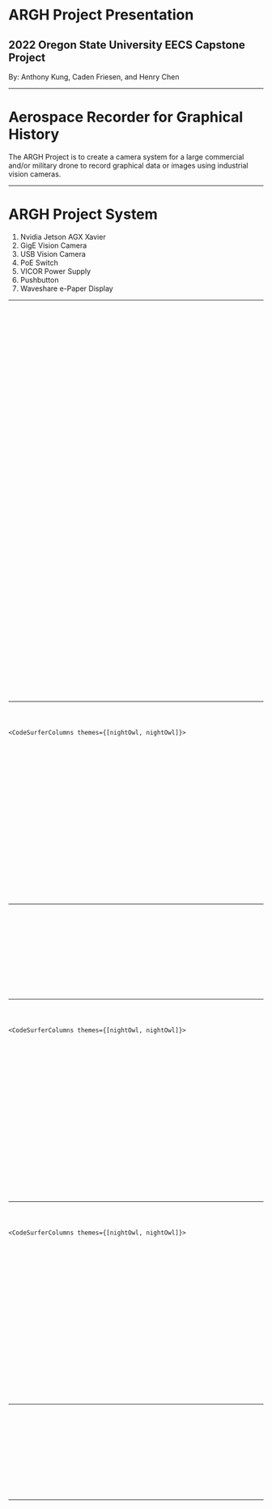 

# ARGH Project Presentation

## 2022 Oregon State University EECS Capstone Project

By: Anthony Kung, Caden Friesen, and Henry Chen

---

# Aerospace Recorder for Graphical History

The ARGH Project is to create a camera system for a large commercial and/or military drone to record graphical data or images using industrial vision cameras.

---

# ARGH Project System

1. Nvidia Jetson AGX Xavier
2. GigE Vision Camera
3. USB Vision Camera
4. PoE Switch
5. VICOR Power Supply
6. Pushbutton
7. Waveshare e-Paper Display

---

<Code type="cpp" language="c++">

<CodeSurfer theme={nightOwl}>

```cpp file=../../src/ape.cpp showNumbers title="src/ape.cpp" subtitle="Primary Executable"
```

```cpp 1:50 file=../../src/ape.cpp showNumbers title="src/ape.cpp"
```

```cpp 50:100 file=../../src/ape.cpp showNumbers title="src/ape.cpp"
```

```cpp 100:150 file=../../src/ape.cpp showNumbers title="src/ape.cpp"
```

```cpp 150:200 file=../../src/ape.cpp showNumbers title="src/ape.cpp"
```

```cpp 200:250 file=../../src/ape.cpp showNumbers title="src/ape.cpp"
```

```cpp 250:300 file=../../src/ape.cpp showNumbers title="src/ape.cpp"
```

```cpp 300:350 file=../../src/ape.cpp showNumbers title="src/ape.cpp"
```

```cpp 350:400 file=../../src/ape.cpp showNumbers title="src/ape.cpp"
```

```cpp 400:450 file=../../src/ape.cpp showNumbers title="src/ape.cpp"
```

```cpp 450:500 file=../../src/ape.cpp showNumbers title="src/ape.cpp"
```

```cpp 500:550 file=../../src/ape.cpp showNumbers title="src/ape.cpp"
```

```cpp 550:600 file=../../src/ape.cpp showNumbers title="src/ape.cpp"
```

```cpp 600:650 file=../../src/ape.cpp showNumbers title="src/ape.cpp"
```

```cpp 650:700 file=../../src/ape.cpp showNumbers title="src/ape.cpp"
```

```cpp 700:750 file=../../src/ape.cpp showNumbers title="src/ape.cpp"
```

```cpp 750:800 file=../../src/ape.cpp showNumbers title="src/ape.cpp"
```

```cpp 800:850 file=../../src/ape.cpp showNumbers title="src/ape.cpp"
```

</CodeSurfer>

</Code>

---

<Code type="cpp" language="c++">

<CodeSurferColumns themes={[nightOwl, nightOwl]}>

<Step>

```cpp file=../../src/ape.cpp showNumbers title="src/ape.cpp" subtitle="Primary Executable"
```

```cpp file=../../EPD/src/main.c showNumbers title="EPD/src/main.c" subtitle="e-Paper Display"
```

</Step>

<Step subtitle="Inter-Process Communication">

```cpp 34:46 file=../../src/ape.cpp showNumbers title="src/ape.cpp"
```

```cpp 72:86 file=../../EPD/src/main.c showNumbers title="EPD/src/main.c"
```

</Step>

</CodeSurferColumns>

</Code>

---

<Code type="cpp" language="c++">

<CodeSurfer theme={nightOwl}>

```cpp file=../../src/ape.cpp showNumbers title="src/ape.cpp" subtitle="Primary Executable"
```

```cpp 95:102 file=../../src/ape.cpp showNumbers title="src/ape.cpp" subtitle="Multi-Threading"
```

</CodeSurfer>

</Code>

---

<Code type="cpp" language="c++">

<CodeSurferColumns themes={[nightOwl, nightOwl]}>

<Step>

```cpp file=../../src/ape.cpp showNumbers title="src/ape.cpp" subtitle="GigE Camera Process"
```

```cpp file=../../BosonUSB/buttonstates.cpp showNumbers title="BosonUSB/buttonstates.cpp" subtitle="USB Camera Process"
```

</Step>

<Step subtitle="Child Processes">

```cpp 200:220 file=../../src/ape.cpp showNumbers title="src/ape.cpp"
```

```cpp 87:98 file=../../BosonUSB/buttonstates.cpp showNumbers title="BosonUSB/buttonstates.cpp"
```

</Step>

</CodeSurferColumns>

</Code>

---

<Code type="cpp" language="c++">

<CodeSurferColumns themes={[nightOwl, nightOwl]}>

<Step subtitle="Storage Functions">

```cpp file=../../BosonUSB/runusb.cpp showNumbers title="BosonUSB/runusb.cpp"
```

```cpp file=../../BosonUSB/impstorage.cpp showNumbers title="BosonUSB/impstorage.cpp"
```

</Step>

<Step>

```cpp 18:35 file=../../BosonUSB/runusb.cpp showNumbers title="BosonUSB/runusb.cpp" subtitle="USB Camera Storage"
```

```cpp 20:37 file=../../BosonUSB/impstorage.cpp showNumbers title="BosonUSB/impstorage.cpp" subtitle="GigE Camera Storage"
```

</Step>

</CodeSurferColumns>

</Code>

---

<Code type="cpp" language="c++">

<CodeSurfer theme={nightOwl}>

```cpp file=../../IpxSDK/scripts/api/IpxStreamAPI.cpp showNumbers title="IpxSDK/scripts/api/IpxStreamAPI.cpp" subtitle="GigE Vision Camera"
```

```cpp 1:50 file=../../IpxSDK/scripts/api/IpxStreamAPI.cpp showNumbers title="IpxSDK/scripts/api/IpxStreamAPI.cpp"
```

</CodeSurfer>

</Code>

---

<Code type="cpp" language="c++">

<CodeSurfer theme={nightOwl}>

```cpp file=../../BosonUSB/BosonUSB.cpp showNumbers title="BosonUSB/BosonUSB.cpp" subtitle="USB Vision Camera"
```

```cpp 1:50 file=../../BosonUSB/BosonUSB.cpp showNumbers title="BosonUSB/BosonUSB.cpp"
```

</CodeSurfer>

</Code>